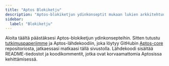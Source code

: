 ```yaml
---
title: "Aptos Blokiketju"
description: "Aptos-blokiketjun ydinkonseptit mukaan lukien arkkitehtuuri, konsensus ja perusmekanismit"
sidebar:
  label: "Blokiketju"
---
```



Aloita täältä päästäksesi Aptos-blokiketjun ydinkonsepteihin. Sitten tutustu [tutkimuspaperiimme](https://aptoslabs.com/research) ja Aptos-lähdekoodiin, joka löytyy GitHubin [Aptos-core](https://github.com/aptos-labs/aptos-core) repositoriosta, jatkaessasi matkaasi tällä sivustolla. Lähdekoodi sisältää README-tiedostot ja koodikommentit, jotka ovat korvaamattomia Aptosissa kehittämisessä.

<CardGrid>
  <LinkCard href="/network/blockchain/aptos-white-paper" title="Aptos Valkoinen kirja" description="Tutustu Aptos'n perustavanlaatuiseen valkoiseen kirjaan." />

  <LinkCard href="/network/blockchain/blockchain-deep-dive" title="Aptos Blokiketjun Syväsukellus" description="Sukella syvälle Aptos-blokiketjun mekanismeihin ja arkkitehtuurin." />

  <LinkCard href="/network/blockchain/move" title="Move - Web3-Kieli ja Runtime" description="Opi tuntemaan Move, turvallisuus ja formaali verifikaatio varten suunniteltu älykäs sopimuskieli." />

  <LinkCard href="/network/blockchain/accounts" title="Tilit" description="Opi miten tilit toimivat Aptos-blokiketjussa." />

  <LinkCard href="/network/blockchain/resources" title="Resurssit" description="Löydä miten resurssit tallentavat tietoja älykkäille sopimuksille ketjussa." />

  <LinkCard href="/network/blockchain/events" title="Tapahtumat" description="Opi miten tapahtumat generoidaan ja käytetään Aptosissa." />

  <LinkCard href="/network/blockchain/txns-states" title="Transaktiot ja Tilat" description="Tutustu transaktioiden ja tilamuutosten väliseen suhteeseen." />

  <LinkCard href="/network/blockchain/gas-txn-fee" title="Kaasu ja Transaktiomaksut" description="Ymmärrä kaasu-malli ja miten transaktiomaksut lasketaan." />

  <LinkCard href="/network/blockchain/base-gas" title="Transaktion Kaasun Laskeminen" description="Opi miten kaasu-kustannukset lasketaan transaktioille." />

  <LinkCard href="/network/blockchain/blocks" title="Blokit" description="Löydä miten Aptos ryhmittelee transaktiot lohkoiksi." />

  <LinkCard href="/network/blockchain/staking" title="Staking" description="Opi staking-mekanismista ja sen eduista." />

  <LinkCard href="/network/blockchain/governance" title="Hallinto" description="Ymmärrä miten hallinto käsitellään Aptos-blokiketjussa." />
</CardGrid>
